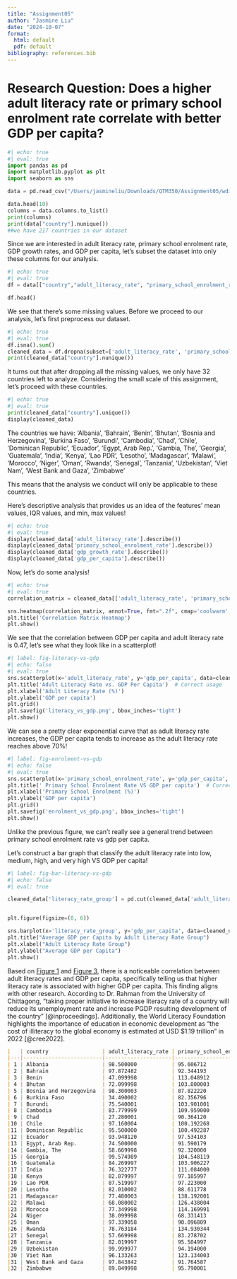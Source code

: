 ```yaml
---
title: "Assignment05"
author: "Jasmine Liu"
date: "2024-10-07"
format:
  html: default
  pdf: default
bibliography: references.bib
---
```

# Research Question: Does a higher adult literacy rate or primary school enrolment rate correlate with better GDP per capita?
```python
#| echo: true
#| eval: true
import pandas as pd
import matplotlib.pyplot as plt
import seaborn as sns

data = pd.read_csv("/Users/jasmineliu/Downloads/QTM350/Assignment05/wdi.csv")

data.head(10)
columns = data.columns.to_list()
print(columns)
print(data["country"].nunique()) 
##we have 217 countries in our dataset
```

Since we are interested in adult literacy rate, primary school enrolment rate, GDP growth rates, and GDP per capita, let's subset the dataset into only these columns for our analysis.

```python
#| echo: true
#| eval: true
df = data[["country","adult_literacy_rate", "primary_school_enrolment_rate", "gdp_growth_rate", "gdp_per_capita"]]

df.head()
```

We see that there's some missing values. Before we proceed to our analysis, let's first preprocess our dataset.

```python
#| echo: true
#| eval: true
df.isna().sum()
cleaned_data = df.dropna(subset=['adult_literacy_rate', 'primary_school_enrolment_rate', 'gdp_growth_rate', 'gdp_per_capita'])
print(cleaned_data["country"].nunique())
```

It turns out that after dropping all the missing values, we only have 32 countries left to analyze. Considering the small scale of this assignment, let's proceed with these countries.

```python
#| echo: true
#| eval: true
print(cleaned_data["country"].unique())
display(cleaned_data)
```

The countries we have:     'Albania', 'Bahrain', 'Benin', 'Bhutan', 'Bosnia and Herzegovina',
    'Burkina Faso', 'Burundi', 'Cambodia', 'Chad', 'Chile',
    'Dominican Republic', 'Ecuador', 'Egypt, Arab Rep.', 'Gambia, The',
    'Georgia', 'Guatemala', 'India', 'Kenya', 'Lao PDR', 'Lesotho',
    'Madagascar', 'Malawi', 'Morocco', 'Niger', 'Oman', 'Rwanda',
    'Senegal', 'Tanzania', 'Uzbekistan', 'Viet Nam',
    'West Bank and Gaza', 'Zimbabwe'


This means that the analysis we conduct will only be applicable to these countries.


Here's descriptive analysis that provides us an idea of the features' mean values, IQR values, and min, max values!
```python
#| echo: true
#| eval: true
display(cleaned_data['adult_literacy_rate'].describe())
display(cleaned_data['primary_school_enrolment_rate'].describe())
display(cleaned_data['gdp_growth_rate'].describe())
display(cleaned_data['gdp_per_capita'].describe())
```


Now, let's do some analysis!
```python
#| echo: true
#| eval: true
correlation_matrix = cleaned_data[['adult_literacy_rate', 'primary_school_enrolment_rate', 'gdp_growth_rate', 'gdp_per_capita']].corr()

sns.heatmap(correlation_matrix, annot=True, fmt=".2f", cmap='coolwarm', square=True, cbar_kws={"shrink": .8})
plt.title('Correlation Matrix Heatmap')
plt.show()

```

We see that the correlation between GDP per capita and adult literacy rate is 0.47, let's see what they look like in a scatterplot!


```python
#| label: fig-literacy-vs-gdp
#| echo: false
#| eval: true
sns.scatterplot(x='adult_literacy_rate', y='gdp_per_capita', data=cleaned_data)
plt.title('Adult Literacy Rate vs. GDP Per Capita')  # Correct usage
plt.xlabel('Adult Literacy Rate (%)')
plt.ylabel('GDP per capita')
plt.grid()
plt.savefig('literacy_vs_gdp.png', bbox_inches='tight')
plt.show()
```


We can see a pretty clear exponential curve that as adult literacy rate increases, the GDP per capita tends to increase as the adult literacy rate reaches above 70%!

```python
#| label: fig-enrolment-vs-gdp
#| echo: false
#| eval: true
sns.scatterplot(x='primary_school_enrolment_rate', y='gdp_per_capita', data=cleaned_data)
plt.title(' Primary School Enrolment Rate VS GDP per capita')  # Correct usage
plt.xlabel('Primary School Enrolment (%)')
plt.ylabel('GDP per capita')
plt.grid()
plt.savefig('enrolment_vs_gdp.png', bbox_inches='tight')
plt.show()

```

Unlike the previous figure, we can't really see a general trend between primary school enrolment rate vs gdp per capita.

Let's construct a bar graph that classify the adult literacy rate into low, medium, high, and very high VS GDP per capita!

```python
#| label: fig-bar-literacy-vs-gdp
#| echo: false
#| eval: true

cleaned_data['literacy_rate_group'] = pd.cut(cleaned_data['adult_literacy_rate'], bins=4, labels=["Low", "Medium", "High", "Very High"])


plt.figure(figsize=(8, 6))

sns.barplot(x='literacy_rate_group', y='gdp_per_capita', data=cleaned_data, palette='Blues', hue ='literacy_rate_group')
plt.title("Average GDP per Capita by Adult Literacy Rate Group")
plt.xlabel("Adult Literacy Rate Group")
plt.ylabel("Average GDP per Capita")
plt.show()

```

Based on [Figure 1](#fig-literacy-vs-gdp) and [Figure 3](#fig-bar-literacy-vs-gdp), there is a noticeable correlation between adult literacy rates and GDP per capita, specifically telling us that higher literacy rate is associated with higher GDP per capita. This finding aligns with other research. According to Dr. Rahman from the University of Chittagong, "taking proper initiative to  increase literacy rate of  a country will reduce its unemployment rate and increase PGDP resulting development of the country" [@inproceedings]. Additionally,  the World Literacy Foundation highlights the importance of education in economic development as "the cost of illiteracy to the global economy is estimated at USD $1.19 trillion" in 2022 [@cree2022].

```markdown
|   | country                 | adult_literacy_rate | primary_school_enrolment_rate | gdp_growth_rate | gdp_per_capita  |
|---|-------------------------|---------------------|-------------------------------|-----------------|-----------------|
| 1 | Albania                 | 98.500000           | 95.606712                      | 4.856402        | 6810.114041     |
| 2 | Bahrain                 | 97.872482           | 92.344193                      | 4.891500        | 30146.925026    |
| 3 | Benin                   | 47.099998           | 113.048912                     | 6.253245        | 1304.994797     |
| 4 | Bhutan                  | 72.099998           | 103.800003                     | 5.213868        | 3704.018395     |
| 5 | Bosnia and Herzegovina  | 98.300003           | 87.822220                      | 4.226811        | 7587.588173     |
| 6 | Burkina Faso            | 34.490002           | 82.356796                      | 1.777915        | 830.043966      |
| 7 | Burundi                 | 75.540001           | 103.901001                     | 1.848999        | 259.025031      |
| 8 | Cambodia                | 83.779999           | 109.959000                     | 5.239810        | 1759.608023     |
| 9 | Chad                    | 27.280001           | 90.364120                      | 2.804341        | 699.463254      |
|10 | Chile                   | 97.160004           | 100.192268                     | 2.058740        | 15411.173954    |
|11 | Dominican Republic      | 95.500000           | 100.492287                     | 4.858324        | 10111.245711    |
|12 | Ecuador                 | 93.948120           | 97.534103                      | 6.186139        | 6476.644575     |
|13 | Egypt, Arab Rep.        | 74.500000           | 91.590179                      | 6.587846        | 4295.407496     |
|14 | Gambia, The             | 58.669998           | 92.320000                      | 4.917821        | 803.808655      |
|15 | Georgia                 | 99.574989           | 104.548119                     | 10.958532       | 6729.846599     |
|16 | Guatemala               | 84.269997           | 103.906227                     | 4.118004        | 5473.208564     |
|17 | India                   | 76.322777           | 111.084000                     | 6.987039        | 2366.309609     |
|18 | Kenya                   | 82.879997           | 97.185997                      | 4.846635        | 2099.298568     |
|19 | Lao PDR                 | 87.519997           | 97.223000                      | 2.707427        | 2054.430781     |
|20 | Lesotho                 | 82.010002           | 88.611778                      | 1.285504        | 992.857328      |
|21 | Madagascar              | 77.480003           | 138.192001                     | 3.796199        | 516.772197      |
|22 | Malawi                  | 68.080002           | 126.438004                     | 0.923450        | 643.433196      |
|23 | Morocco                 | 77.349998           | 114.169991                     | 1.258544        | 3441.991455     |
|24 | Niger                   | 38.099998           | 68.331413                      | 11.900000       | 588.899048      |
|25 | Oman                    | 97.339058           | 90.096809                      | 4.311254        | 25056.794861    |
|26 | Rwanda                  | 78.763184           | 134.930344                     | 8.157734        | 966.571293      |
|27 | Senegal                 | 57.669998           | 83.278702                      | 3.821856        | 1594.985153     |
|28 | Tanzania                | 82.019997           | 95.504997                      | 4.566006        | 1193.359619     |
|29 | Uzbekistan              | 99.999977           | 94.194000                      | 5.668817        | 2276.161233     |
|30 | Viet Nam                | 96.133263           | 123.134003                     | 8.123514        | 4179.011790     |
|31 | West Bank and Gaza      | 97.843842           | 91.764587                      | 4.082760        | 3799.955270     |
|32 | Zimbabwe                | 89.849998           | 95.790001                      | 6.522375        | 1676.821489     |
```
